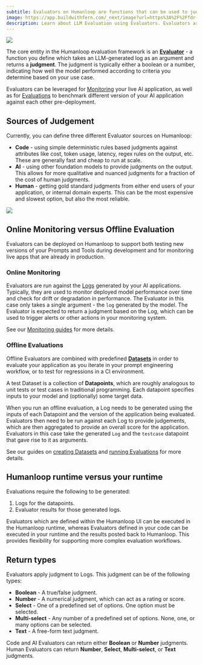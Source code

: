 ```yaml
---
subtitle: Evaluators on Humanloop are functions that can be used to judge the output of Prompts, Tools or other Evaluators.
image: https://app.buildwithfern.com/_next/image?url=https%3A%2F%2Ffdr-prod-docs-files-public.s3.amazonaws.com%2Fhttps%3A%2F%2Fhumanloop.docs.buildwithfern.com%2F2024-05-30T22%3A44%3A51.828Z%2Fassets%2Fimages%2Fbf1de93-Evaluators.png&w=1920&q=75
description: Learn about LLM Evaluation using Evaluators. Evaluators are functions that can be used to judge the output of Prompts, Tools or other Evaluators.
---
```


<img src="../../assets/images/bf1de93-Evaluators.png" />

The core entity in the Humanloop evaluation framework is an **[Evaluator](/docs/v5/concepts/evaluators)** - a function you define which takes an LLM-generated log as an argument and returns a **judgment**.
The judgment is typically either a boolean or a number, indicating how well the model performed according to criteria you determine based on your use case.

Evaluators can be leveraged for [Monitoring](../observability/overview) your live AI application, as well as for [Evaluations](../evaluation/overview) to benchmark different version of your AI application against each other pre-deployment.

## Sources of Judgement

Currently, you can define three different Evaluator sources on Humanloop:

- **Code** - using simple deterministic rules based judgments against attributes like cost, token usage, latency, regex rules on the output, etc. These are generally fast and cheap to run at scale.
- **AI** - using other foundation models to provide judgments on the output. This allows for more qualitative and nuanced judgments for a fraction of the cost of human judgments.
- **Human** - getting gold standard judgments from either end users of your application, or internal domain experts. This can be the most expensive and slowest option, but also the most reliable.

<img src="../../assets/images/evaluators/evaluator-types.png" />

## Online Monitoring versus Offline Evaluation

Evaluators can be deployed on Humanloop to support both testing new versions of your Prompts and Tools during development and for monitoring live apps that are already in production.

### Online Monitoring

Evaluators are run against the [Logs](./logs) generated by your AI applications. Typically, they are used to monitor deployed model performance over time and check for drift or degradation in performance.
The Evaluator in this case only takes a single argument - the `log` generated by the model. The Evaluator is expected to return a judgment based on the Log,
which can be used to trigger alerts or other actions in your monitoring system.

See our [Monitoring guides](../observability/overview) for more details.

### Offline Evaluations

Offline Evaluators are combined with predefined [**Datasets**](./datasets) in order to evaluate your application as you iterate in your prompt engineering workflow, or to test for regressions in a CI environment.

A test Dataset is a collection of **Datapoints**, which are roughly analogous to unit tests or test cases in traditional programming. Each datapoint specifies inputs to your model and (optionally) some target data.

When you run an offline evaluation, a Log needs to be generated using the inputs of each Datapoint and the version of the application being evaluated. Evaluators then need to be run against each Log to provide judgements,
which are then aggregated to provide an overall score for the application. Evaluators in this case take the generated `Log` and the `testcase` datapoint that gave rise to it as arguments.

See our guides on [creating Datasets](/docs/v5/evaluation/guides/create-dataset) and [running Evaluations](/v5/evaluation/guides/run-evaluation) for more details.

## Humanloop runtime versus your runtime

Evaluations require the following to be generated:

1. Logs for the datapoints.
2. Evaluator results for those generated logs.

Evaluators which are defined within the Humanloop UI can be executed in the Humanloop runtime, whereas Evaluators defined in your code can be executed in your runtime and the results posted back to Humanloop.
This provides flexibility for supporting more complex evaluation workflows.

## Return types

Evaluators apply judgment to Logs. This judgment can be of the following types:

- **Boolean** - A true/false judgment.
- **Number** - A numerical judgment, which can act as a rating or score.
- **Select** - One of a predefined set of options. One option must be selected.
- **Multi-select** - Any number of a predefined set of options. None, one, or many options can be selected.
- **Text** - A free-form text judgment.

Code and AI Evaluators can return either **Boolean** or **Number** judgments.
Human Evaluators can return **Number**, **Select**, **Multi-select**, or **Text** judgments.
